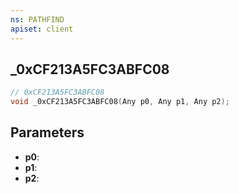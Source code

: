 ```yaml
---
ns: PATHFIND
apiset: client
---
```

## _0xCF213A5FC3ABFC08

```c
// 0xCF213A5FC3ABFC08
void _0xCF213A5FC3ABFC08(Any p0, Any p1, Any p2);
```


## Parameters
* **p0**:
* **p1**:
* **p2**: